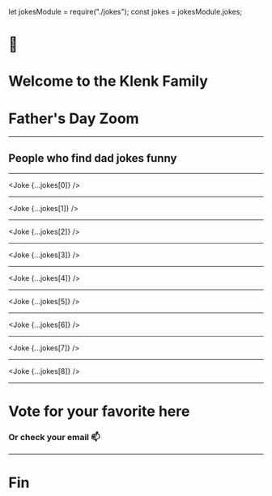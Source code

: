let jokesModule = require("./jokes");
const jokes = jokesModule.jokes;

# 👴

# Welcome to the Klenk Family

# Father's Day Zoom

---

## People who find dad jokes funny

<Chart />

---

<Joke {...jokes[0]} />

---

<Joke {...jokes[1]} />

---

<Joke {...jokes[2]} />

---

<Joke {...jokes[3]} />

---

<Joke {...jokes[4]} />

---

<Joke {...jokes[5]} />

---

<Joke {...jokes[6]} />

---

<Joke {...jokes[7]} />

---

<Joke {...jokes[8]} />

---

# Vote for your favorite here

<Link url="https://forms.gle/94JkRGqkaVoQ9N5Y8" />

### Or check your email 📫

---

# Fin
